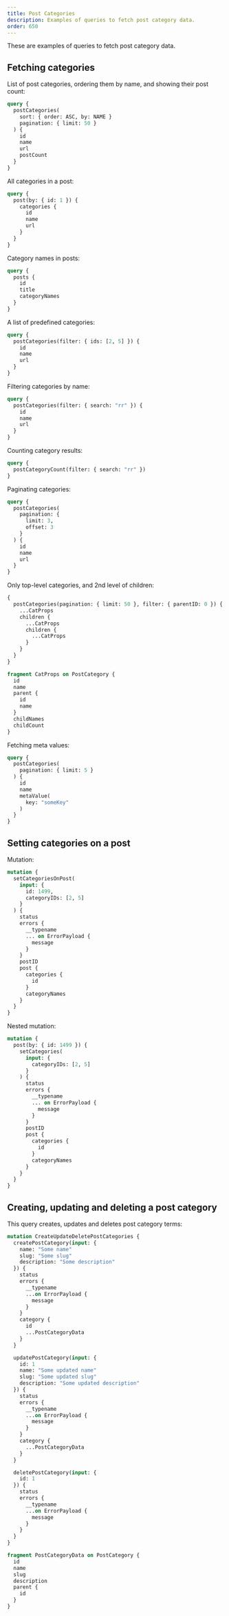 ```yaml
---
title: Post Categories
description: Examples of queries to fetch post category data.
order: 650
---
```


These are examples of queries to fetch post category data.

## Fetching categories

List of post categories, ordering them by name, and showing their post count:

```graphql
query {
  postCategories(
    sort: { order: ASC, by: NAME }
    pagination: { limit: 50 }
  ) {
    id
    name
    url
    postCount
  }
}
```

All categories in a post:

```graphql
query {
  post(by: { id: 1 }) {
    categories {
      id
      name
      url
    }
  }
}
```

Category names in posts:

```graphql
query {
  posts {
    id
    title
    categoryNames
  }
}
```

A list of predefined categories:

```graphql
query {
  postCategories(filter: { ids: [2, 5] }) {
    id
    name
    url
  }
}
```

Filtering categories by name:

```graphql
query {
  postCategories(filter: { search: "rr" }) {
    id
    name
    url
  }
}
```

Counting category results:

```graphql
query {
  postCategoryCount(filter: { search: "rr" })
}
```

Paginating categories:

```graphql
query {
  postCategories(
  	pagination: {
  	  limit: 3,
  	  offset: 3
  	}
  ) {
    id
    name
    url
  }
}
```

Only top-level categories, and 2nd level of children:

```graphql
{
  postCategories(pagination: { limit: 50 }, filter: { parentID: 0 }) {
    ...CatProps
    children {
      ...CatProps
      children {
        ...CatProps
      }
    }
  }
}

fragment CatProps on PostCategory {
  id
  name
  parent {
    id
    name
  }
  childNames
  childCount
}
```

Fetching meta values:

```graphql
query {
  postCategories(
  	pagination: { limit: 5 }
  ) {
    id
    name
    metaValue(
      key: "someKey"
    )
  }
}
```

## Setting categories on a post

Mutation:

```graphql
mutation {
  setCategoriesOnPost(
    input: {
      id: 1499, 
      categoryIDs: [2, 5]
    }
  ) {
    status
    errors {
      __typename
      ... on ErrorPayload {
        message
      }
    }
    postID
    post {
      categories {
        id
      }
      categoryNames
    }
  }
}
```

Nested mutation:

```graphql
mutation {
  post(by: { id: 1499 }) {
    setCategories(
      input: {
        categoryIDs: [2, 5]
      }
    ) {
      status
      errors {
        __typename
        ... on ErrorPayload {
          message
        }
      }
      postID
      post {
        categories {
          id
        }
        categoryNames
      }
    }
  }
}
```

## Creating, updating and deleting a post category

This query creates, updates and deletes post category terms:

```graphql
mutation CreateUpdateDeletePostCategories {
  createPostCategory(input: {
    name: "Some name"
    slug: "Some slug"
    description: "Some description"
  }) {
    status
    errors {
      __typename
      ...on ErrorPayload {
        message
      }
    }
    category {
      id
      ...PostCategoryData
    }
  }

  updatePostCategory(input: {
    id: 1
    name: "Some updated name"
    slug: "Some updated slug"
    description: "Some updated description"
  }) {
    status
    errors {
      __typename
      ...on ErrorPayload {
        message
      }
    }
    category {
      ...PostCategoryData
    }
  }

  deletePostCategory(input: {
    id: 1
  }) {
    status
    errors {
      __typename
      ...on ErrorPayload {
        message
      }
    }
  }
}

fragment PostCategoryData on PostCategory {
  id
  name
  slug
  description
  parent {
    id
  }
}
```
